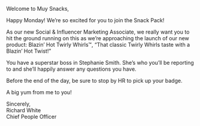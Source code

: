 Welcome to Muy Snacks,

Happy Monday! We’re so excited for you to join the Snack Pack!

As our new <span className="italic">Social & Influencer Marketing Associate</span>, we really want you to hit the ground running on this as we’re approaching the launch of our new product: Blazin’ Hot Twirly Whirls™, “That classic Twirly Whirls taste with a Blazin’ Hot Twist!”

You have a superstar boss in Stephanie Smith. She’s who you’ll be reporting to and she’ll happily answer any questions you have.

Before the end of the day, be sure to stop by HR to pick up your badge.

A big yum from me to you!

Sincerely,  
Richard White  
Chief People Officer
